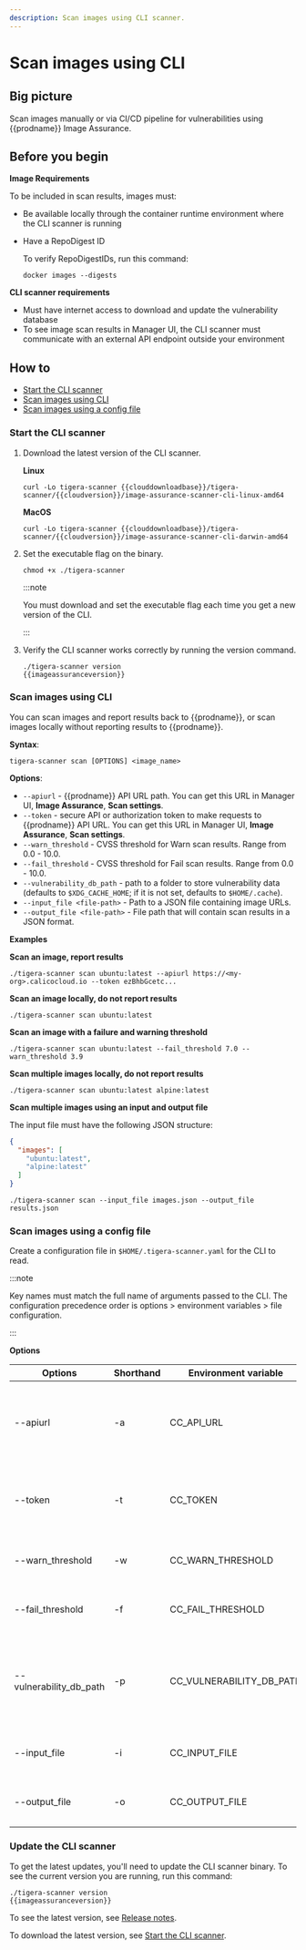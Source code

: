 ```yaml
---
description: Scan images using CLI scanner.
---
```


# Scan images using CLI

## Big picture

Scan images manually or via CI/CD pipeline for vulnerabilities using {{prodname}} Image Assurance.

## Before you begin

**Image Requirements**

To be included in scan results, images must:

- Be available locally through the container runtime environment where the CLI scanner is running
- Have a RepoDigest ID

  To verify RepoDigestIDs, run this command:

  `docker images --digests`

**CLI scanner requirements**

- Must have internet access to download and update the vulnerability database
- To see image scan results in Manager UI, the CLI scanner must communicate with an external API endpoint outside your environment

## How to

- [Start the CLI scanner](#start-the-cli-scanner)
- [Scan images using CLI](#scan-images-using-cli)
- [Scan images using a config file](#scan-images-using-a-config-file)

### Start the CLI scanner

1. Download the latest version of the CLI scanner.

   **Linux**

   ```shell
   curl -Lo tigera-scanner {{clouddownloadbase}}/tigera-scanner/{{cloudversion}}/image-assurance-scanner-cli-linux-amd64
   ```

   **MacOS**

   ```shell
   curl -Lo tigera-scanner {{clouddownloadbase}}/tigera-scanner/{{cloudversion}}/image-assurance-scanner-cli-darwin-amd64
   ```

2. Set the executable flag on the binary.

   ```shell
   chmod +x ./tigera-scanner
   ```

   :::note

   You must download and set the executable flag each time you get a new version of the CLI.

   :::

3. Verify the CLI scanner works correctly by running the version command.

   ```shell
   ./tigera-scanner version
   {{imageassuranceversion}}
   ```

### Scan images using CLI

You can scan images and report results back to {{prodname}}, or scan images locally without reporting results to {{prodname}}.

**Syntax**:

`tigera-scanner scan [OPTIONS] <image_name>`

**Options**:

- `--apiurl` - {{prodname}} API URL path. You can get this URL in Manager UI, **Image Assurance**, **Scan settings**.
- `--token` - secure API or authorization token to make requests to {{prodname}} API URL. You can get this URL in Manager UI, **Image Assurance**, **Scan settings**.
- `--warn_threshold` - CVSS threshold for Warn scan results. Range from 0.0 - 10.0.
- `--fail_threshold` - CVSS threshold for Fail scan results. Range from 0.0 - 10.0.
- `--vulnerability_db_path` - path to a folder to store vulnerability data (defaults to `$XDG_CACHE_HOME`; if it is not set, defaults to `$HOME/.cache`).
- `--input_file <file-path>` - Path to a JSON file containing image URLs.
- `--output_file <file-path>` - File path that will contain scan results in a JSON format.

**Examples**

**Scan an image, report results**

```shell
./tigera-scanner scan ubuntu:latest --apiurl https://<my-org>.calicocloud.io --token ezBhbGcetc...
```

**Scan an image locally, do not report results**

```shell
./tigera-scanner scan ubuntu:latest
```

**Scan an image with a failure and warning threshold**

```shell
./tigera-scanner scan ubuntu:latest --fail_threshold 7.0 --warn_threshold 3.9
```

**Scan multiple images locally, do not report results**

```shell
./tigera-scanner scan ubuntu:latest alpine:latest
```

**Scan multiple images using an input and output file**

The input file must have the following JSON structure:

```json
{
  "images": [
    "ubuntu:latest",
    "alpine:latest"
  ]
}
```

```shell
./tigera-scanner scan --input_file images.json --output_file results.json
```

### Scan images using a config file

Create a configuration file in `$HOME/.tigera-scanner.yaml` for the CLI to read.

:::note

Key names must match the full name of arguments passed to the CLI. The configuration precedence order is options > environment variables > file configuration.

:::

**Options**

| Options                 | Shorthand | Environment variable     | Description                                                                                                                 |
| ----------------------- | --------- | ------------------------ | --------------------------------------------------------------------------------------------------------------------------- |
| --apiurl                | -a        | CC_API_URL               | {{prodname}} API URL path. You can get this URL in Manager UI, Image Assurance, Scan settings.                              |
| --token                 | -t        | CC_TOKEN                 | Secure API or authorization token to make requests to {{prodname}} API URL.                                                 |
| --warn_threshold        | -w        | CC_WARN_THRESHOLD        | CVSS threshold for Warn scan results. Range from 0.0 - 10.0.                                                                |
| --fail_threshold        | -f        | CC_FAIL_THRESHOLD        | CVSS threshold for Fail scan results. Range from 0.0 - 10.0.                                                                |
| --vulnerability_db_path | -p        | CC_VULNERABILITY_DB_PATH | Path to a folder to store vulnerability data (defaults to `$XDG_CACHE_HOME`; if it is not set, defaults to `$HOME/.cache`). |
| --input_file            | -i        | CC_INPUT_FILE            | Path to the JSON file containing image URLs.                                                                                           |
| --output_file           | -o        | CC_OUTPUT_FILE           | File path that will contain scan results in a JSON format.                                                                                        |

### Update the CLI scanner

To get the latest updates, you'll need to update the CLI scanner binary. To see the current version you are running, run this command:

```shell
./tigera-scanner version
{{imageassuranceversion}}
```

To see the latest version, see [Release notes](../release-notes/index.mdx).

To download the latest version, see [Start the CLI scanner](#start-the-cli-scanner).